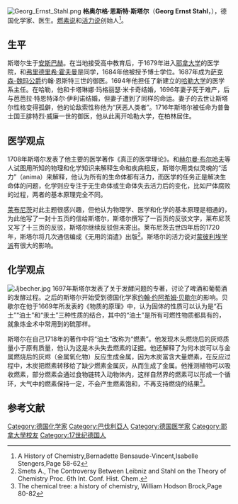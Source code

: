 [[File:Georg_Ernst_Stahl.png|thumb]]
'''格奥尔格·恩斯特·斯塔尔'''（'''Georg Ernst Stahl'''，{{bd|1659年|10月22日|1734年|5月24日|catIdx=Stahl, Georg Ernst}}），德国化学家、医生。[[燃素说|燃素说]]和[[活力说|活力说]]创始人<ref>A History of Chemistry,Bernadette Bensaude-Vincent,Isabelle Stengers,Page 58-62</ref>。

==生平==
斯塔尔生于[[安斯巴赫|安斯巴赫]]。在当地接受高中教育后，于1679年进入[[耶拿大学|耶拿大学]]的医学院，和[[弗里德里希·霍夫曼|弗里德里希·霍夫曼]]是同学，1684年他被授予博士学位。1687年成为[[萨克森-魏玛公爵|萨克森-魏玛公爵]]约翰·恩斯特三世的御医。1694年他担任了新建立的[[哈勒大学|哈勒大学]]的医学系主任。在哈勒，他和卡塔琳娜·玛格丽瑟·米卡奇结婚，1696年妻子死于难产，后与芭芭拉·特恩特泽尔·伊利诺结婚，但妻子遭到了同样的命运。妻子的去世让斯塔尔性格变得孤僻，他的论敌索性称他为“厌恶人类者”。1716年斯塔尔被任命为普鲁士国王腓特烈·威廉一世的御医，他从此离开哈勒大学，在柏林居住。

==医学观点==
1708年斯塔尔发表了他主要的医学著作《真正的医学理论》。和[[赫尔曼·布尔哈夫|赫尔曼·布尔哈夫]]等人试图用所知的物理和化学知识来解释生命和疾病相反，斯塔尔用类似灵魂的“活力”（anima）来解释，他认为所有的生命体都有活力，而医学的任务正是解决生命体的问题，化学则应专注于无生命体或生命体失去活力后的变化，比如尸体腐败的过程，两者的基本原理完全不同。

[[莱布尼茨|莱布尼茨]]对此主题很感兴趣，但他认为物理学、医学和化学的基本原理是相通的，为此他写了一封十五页的信给斯塔尔，斯塔尔撰写了一百页的反驳文字，莱布尼茨又写了十三页的反驳，斯塔尔继续反驳但未寄出。莱布尼茨去世四年后的1720年，斯塔尔将几次通信编成《无用的消遣》出版<ref>Smets A., The Controversy Between Leibniz and Stahl on the Theory of Chemistry Proc. 6th Int. Conf. Hist. Chem. </ref>。斯塔尔的活力说对[[蒙彼利埃学派|蒙彼利埃学派]]有很大的影响。

==化学观点==
[[File:Jjbecher.jpg|thumb]]
1697年斯塔尔发表了关于发酵问题的专著，讨论了啤酒和葡萄酒的发酵过程。之后的斯塔尔开始受到德国化学家[[约翰·约阿希姆·贝歇尔|约翰·约阿希姆·贝歇尔]]的影响。贝歇尔在他于1669年所发表的《物质的原理》中，认为固体的性质可以认为是“石土”“油土”和“汞土”三种性质的结合，其中的“油土”是所有可燃性物质都具有的，就象炼金术中常用到的硫那样。

斯塔尔在自己1718年的著作中将“油土”改称为“燃素”。他发现木头燃烧后的灰烬质量小于原有质量，他认为这是木头失去燃素的证据。他还解释了为何木炭可以与金属燃烧后的灰烬（金属氧化物）反应生成金属，因为木炭富含大量燃素，在反应过程中，木炭把燃素转移给了缺少燃素金属灰，从而生成了金属。他推测植物可以吸收燃素，部分燃素会通过食物链转入动物体内，这样自然界的燃素可以形成一个循环，大气中的燃素保持一定，不会产生燃素饱和，不再支持燃烧的结果<ref>The chemical tree: a history of chemistry, William Hodson Brock,Page 80-82</ref>。

==参考文献==
<references/>

{{Authority control}}
{{DEFAULTSORT: Stahl, Georg}}
[[Category:德国化学家|Category:德国化学家]]
[[Category:巴伐利亞人|Category:巴伐利亞人]]
[[Category:德国医学家|Category:德国医学家]]
[[Category:耶拿大學校友|Category:耶拿大學校友]]
[[Category:17世纪德国人|Category:17世纪德国人]]